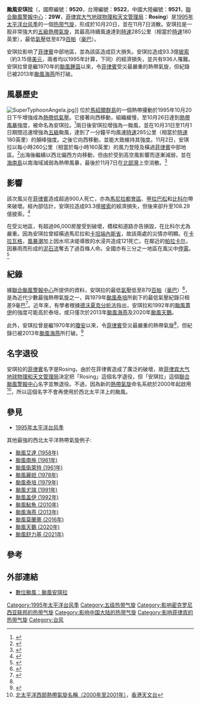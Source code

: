 {{NoteTA
|G1=TyphoonNew
|G2=Weather
|T=zh-hans:超强台风安琪拉 (1995年);zh-hant:颱風安琪拉 (1995年);zh-hk:超強颱風安琪拉 (1995年);zh-tw:強烈颱風安琪拉 (1995年);zh-mo:颱風安琪拉 (1995年);
|2=zh-hans:超强台风安琪拉;zh-hant:颱風安琪拉;zh-hk:超強颱風安琪拉;zh-tw:強烈颱風安琪拉;zh-mo:颱風安琪拉;
|3=zh-hans:Super Typhoon Angela; zh-hans:Typhoon Angela; zh-hk:Super Typhoon Angela; zh-tw:Severe Typhoon Angela; zh-mo:Typhoon Angela
|4=zh-hans:泥石流;zh-hant:泥石流;zh-hk:泥石流;zh-tw:土石流;zh-mo:泥石流;
|skin=typhoon
}}
{{颱風基礎資訊新
|颱風名稱              = 颱風安琪拉
|外文名稱              = Typhoon Angela
|外文語言              = 英語
|代表圖像              = Angela Nov 1 1995 0440Z.png
|代表圖像名稱          = 11月1日颱風安琪拉
|形成日期              = 1995年10月20日
|消散日期              = 1995年11月7日
|十分鐘平均風速JMA      = 115|JMA=knot
|十分鐘平均風速CWB      = 55|CWB=m/s
|十分鐘平均風速HKO      = 195|HKO=km/h
|二分鐘平均風速         = 60|NMC=m/s 
|一分鐘平均風速         = 155|SSHS=knot
|瞬間最大陣風          = 305
|最低氣壓              = 879
|財產損失              = 3.15億[[美元|美元]]（1995年）
|死傷人數              = 936人死亡
|影響地區              = [[File:Flag_of_the_Philippines_(1985–1986).svg|22px]] [[菲律賓|菲律賓]]<br>{{CHNML}}<br>{{VIE}}
|備註                  = 
|颱風路徑圖            = Angela 1995 track.png
|風季年份              = 1995
|風季位置              = 太平洋
}}
'''颱風安琪拉'''（{{lang-en|'''Typhoon Angela'''}}，國際編號：'''9520'''，台灣編號：'''9522'''，中國大陸編號：'''9521'''，[[聯合颱風警報中心|聯合颱風警報中心]]：'''29W'''，[[菲律宾大气地球物理和天文管理局|菲律宾大气地球物理和天文管理局]]：'''Rosing'''）是[[1995年太平洋台风季|1995年太平洋台风季]]的一個[[热带气旋|热带气旋]]，形成於10月20日，並在11月7日消散。安琪拉是一股非常強大的[[萨菲尔-辛普森飓风等级|五級熱帶氣旋]]，其最高持續風速達到[[英里每小時|時速]]285公里（相當於[[公里每小時|時速]]180英里），最低[[氣壓|氣壓]]低至879[[帕斯卡|百帕]]（[[巴|毫巴]]）。

安琪拉影响了[[菲律賓|菲律賓]]中部地區，並為該區造成巨大損失。安琪拉造成93.3億[[菲律賓披索|披索]]（約3.15億[[美元|美元]]，兩者均以1995年計算，下同）的經濟損失，並共有936人罹難。安琪拉曾是繼1970年的[[颱風鍾茵_(1970年)|颱風鍾茵]]以來，令[[菲律賓|菲律賓]]受災最嚴重的熱帶氣旋，但紀錄已被2013年[[颱風海燕_(2013年)|颱風海燕]]所打破。

==風暴歷史==
[[File:SuperTyphoonAngela.jpg|thumb]]]]
位於[[馬紹爾群島|馬紹爾群島]]的一個熱帶擾動於1995年10月20日下午增強成為[[熱帶低氣壓|熱帶低氣壓]]。它接著向西移動，組織緩慢，至10月26日達到[[熱帶風暴|熱帶風暴]]強度，被命名為安琪拉。<ref name=JTWC170>{{cite web|url=http://www.usno.navy.mil/NOOC/nmfc-ph/RSS/jtwc/atcr/1995atcr/pdf/wnp/29w.pdf|format=PDF|title=超級颱風安琪拉（29W）|publisher=[[聯合颱風警報中心|聯合颱風警報中心]]|accessdate=2008-11-02|work=1995年熱帶氣旋年報|page=170|deadurl=yes|archiveurl=https://web.archive.org/web/20110607011047/http://www.usno.navy.mil/NOOC/nmfc-ph/RSS/jtwc/atcr/1995atcr/pdf/wnp/29w.pdf|archivedate=2011-06-07}}</ref>兩日後安琪拉增強為一颱風，並在10月31日至11月1日期間迅速增強為[[萨菲尔-辛普森飓风等级|五級]]颱風，達到了一分鐘平均風速[[公里每小時|時速]]285公里（相當於[[英里每小時|時速]]180英里）的顛峰強度。之後它向西移動，並能大致維持其強度。11月2日，安琪拉以每小時260公里（相當於每小時160英里）的風力登陸及橫過[[菲律賓|菲律賓]]中部地區。<ref name=JTWC171>{{cite web|url=http://www.usno.navy.mil/NOOC/nmfc-ph/RSS/jtwc/atcr/1995atcr/pdf/wnp/29w.pdf|format=PDF|title=超級颱風安琪拉（29W）|publisher=[[聯合颱風警報中心|聯合颱風警報中心]]|accessdate=2008-11-02|work=1995年熱帶氣旋年報|page=171|deadurl=yes|archiveurl=https://web.archive.org/web/20110607011047/http://www.usno.navy.mil/NOOC/nmfc-ph/RSS/jtwc/atcr/1995atcr/pdf/wnp/29w.pdf|archivedate=2011-06-07}}</ref>出海後繼續以西北偏西方向移動，但由於受到高空風影響而逐漸減弱，並在[[海南島|海南島]]以南海域減弱為熱帶風暴，最後於11月7日在[[北部灣|北部灣]]上空消散。<ref name=JTWC173>{{cite web|url=http://www.usno.navy.mil/NOOC/nmfc-ph/RSS/jtwc/atcr/1995atcr/pdf/wnp/29w.pdf|format=PDF|title=超級颱風安琪拉（29W）|publisher=[[聯合颱風警報中心|聯合颱風警報中心]]|accessdate=2008-11-02|work=1995年熱帶氣旋年報|page=173|deadurl=yes|archiveurl=https://web.archive.org/web/20110607011047/http://www.usno.navy.mil/NOOC/nmfc-ph/RSS/jtwc/atcr/1995atcr/pdf/wnp/29w.pdf|archivedate=2011-06-07}}</ref>

==影響==
該次風災在[[菲律賓|菲律賓]]造成超過900人死亡，亦為[[菲律賓國家首都區|馬尼拉都會區]]、[[甲拉巴松|甲拉巴松]]和[[比科尔|比科尔]]帶來破壞。經內部估計，安琪拉造成93.3億[[菲律賓披索|披索]]的經濟損失，但後來卻升至108.29億披索。<ref name=WorstTyphoons>{{cite web|publisher=Typhoon2000.com|title=11個影響菲律賓最嚴重的颱風|url=http://www.typhoon2000.ph/stats/11WorstPhilippineTyphoons.htm|accessdate=2007-02-04|date=2008-06-10|author=David Michael Padua & Dominic Alojado|deadurl=yes|archiveurl=https://web.archive.org/web/20081016092830/http://www.typhoon2000.ph/stats/11WorstPhilippineTyphoons.htm|archivedate=2008-10-16}}</ref>

在受災地區，有超過96,000房屋受到破壞，橋樑和道路亦告損毀，在比科尔尤為嚴重。因為安琪拉曾經橫過馬尼拉和[[卡坦端內斯省|卡坦端內斯省]]，故該兩處的災情亦明顯。在[[卡拉瓦格|卡拉瓦格]]，[[風暴潮|風暴潮]]加上因水坝决堤導致的水浸共造成121死亡。在鄰近的[[帕拉卡尔|帕拉卡尔]]，因暴雨而形成的[[泥石流|泥石流]]奪去了過百條人命。全國亦有三分之一地區在風災中[[停電|停電]]。<ref name=JTWC175>{{cite web|url=http://www.usno.navy.mil/NOOC/nmfc-ph/RSS/jtwc/atcr/1995atcr/pdf/wnp/29w.pdf|format=PDF|title=超級颱風安琪拉（29W）|publisher=[[聯合颱風警報中心|聯合颱風警報中心]]|accessdate=2008-11-02|work=1995年熱帶氣旋年報|page=175|deadurl=yes|archiveurl=https://web.archive.org/web/20110607011047/http://www.usno.navy.mil/NOOC/nmfc-ph/RSS/jtwc/atcr/1995atcr/pdf/wnp/29w.pdf|archivedate=2011-06-07}}</ref>

==紀錄==
據[[聯合颱風警報中心|聯合颱風警報中心]]所提供的資料，安琪拉的最低[[氣壓|氣壓]]低至879[[帕斯卡|百帕]]（[[巴|毫巴]]）<ref name=JTWC169>{{cite web|url=http://www.usno.navy.mil/NOOC/nmfc-ph/RSS/jtwc/atcr/1995atcr/pdf/wnp/29w.pdf|format=PDF|title=超級颱風安琪拉（29W）|publisher=[[聯合颱風警報中心|聯合颱風警報中心]]|accessdate=2008-11-02|work=1995年熱帶氣旋年報|page=169|deadurl=yes|archiveurl=https://web.archive.org/web/20110607011047/http://www.usno.navy.mil/NOOC/nmfc-ph/RSS/jtwc/atcr/1995atcr/pdf/wnp/29w.pdf|archivedate=2011-06-07}}</ref>，是為近代少數最強熱帶氣旋之一，與1979年[[颱風泰培_(1979年)|颱風泰培]]所創下的最低氣壓紀錄只相差9毫巴<ref name=TipReport>{{cite web|format=PDF|page=73|title=台风泰培（23）|publisher=[[聯合颱風警報中心|聯合颱風警報中心]]|author=Dunnavan|accessdate=2008-10-31|work=1979年熱帶氣旋年報|url=http://www.usno.navy.mil/NOOC/nmfc-ph/RSS/jtwc/atcr/1979atcr/pdf/wnp/23.pdf|deadurl=yes|archiveurl=https://web.archive.org/web/20110607011126/http://www.usno.navy.mil/NOOC/nmfc-ph/RSS/jtwc/atcr/1979atcr/pdf/wnp/23.pdf|archivedate=2011-06-07}}</ref>。近年來，有學者根據[[德沃夏克分析法|德沃夏克分析法]]指出，安琪拉和1992年的[[颱風盖伊_(1992年)|颱風蓋伊]]的強度可能高於泰培，或只僅次於2013年[[颱風海燕_(2013年)|颱風海燕]]及2020年[[颱風天鵝_(2020年)|颱風天鵝]]。

此外，安琪拉曾是繼1970年的[[颱風瓊安_(1970年)|瓊安]]以來，令[[菲律賓|菲律賓]]受災最嚴重的熱帶氣旋<ref name=JTWC170/>，但紀錄已被2013年[[颱風海燕_(2013年)|颱風海燕]]所打破。<ref>{{cite news|title=菲風災可能1萬人死 官員形容猶如海嘯|url=http://rthk.hk/rthk/news/expressnews/20131110/news_20131110_55_962718.htm|publisher=[[香港電台|香港電台]]|date=10-11-2013|deadurl=yes|archiveurl=https://web.archive.org/web/20131110115016/http://rthk.hk/rthk/news/expressnews/20131110/news_20131110_55_962718.htm|archivedate=2013-11-10}}{{zh-hk}}</ref>
==名字退役==
安琪拉的[[菲律賓|菲律賓]]名字是Rosing，由於在菲律賓造成了廣泛的破壞，故[[菲律宾大气地球物理和天文管理局|菲律宾大气地球物理和天文管理局]]決定把「Rosing」這個名字退役，但「安琪拉」這個[[聯合颱風警報中心|聯合颱風警報中心]]名字並無退役。不過，因為新的[[熱帶氣旋|熱帶氣旋]]命名系統於2000年起啟用<ref>[http://www.hko.gov.hk/informtc/tc2002/tcnamec00.htm 北太平洋西部熱帶氣旋名稱（2000年至2001年）]，[[香港天文台|香港天文台]]</ref>，所以這個名字不會再使用於西北太平洋上的颱風。

==參見==
* [[1995年太平洋台风季|1995年太平洋台风季]]

其他最強的西北太平洋熱帶氣旋例子:
*[[颱風艾達_(1958年)|颱風艾達 (1958年)]]
*[[颱風南施_(1961年)|颱風南施 (1961年)]]
*[[颱風衛萊特_(1961年)|颱風衛萊特 (1961年)]]
*[[颱風麗妲_(1978年)|颱風麗妲 (1978年)]]
*[[颱風泰培_(1979年)|颱風泰培 (1979年)]]
*[[颱風尤瑞_(1991年)|颱風尤瑞 (1991年)]]
*[[颱風盖伊_(1992年)|颱風盖伊 (1992年)]]
*[[颱風鮎魚_(2010年)|颱風鮎魚 (2010年)]]
*[[颱風海燕_(2013年)|颱風海燕 (2013年)]]
*[[颱風莫蘭蒂_(2016年)|颱風莫蘭蒂 (2016年)]]
*[[颱風天鵝_(2020年)|颱風天鵝 (2020年)]]
*[[颱風舒力基_(2021年)|颱風舒力基 (2021年)]]

==參考==
{{portal phs}}
{{reflist}}

==外部連結==
* [http://agora.ex.nii.ac.jp/digital-typhoon/summary/wnp/s/199520.html.en 數位颱風：颱風安琪拉] {{Wayback|url=http://agora.ex.nii.ac.jp/digital-typhoon/summary/wnp/s/199520.html.en |date=20080701202623 }}

{{菲律賓風災}}

{{DEFAULTSORT:Angela (1995)}}
[[Category:1995年太平洋台风季|Category:1995年太平洋台风季]]
[[Category:五级热带气旋|Category:五级热带气旋]]
[[Category:影响密克罗尼西亚联邦的热带气旋|Category:影响密克罗尼西亚联邦的热带气旋]]
[[Category:影响中国大陆的热带气旋|Category:影响中国大陆的热带气旋]]
[[Category:影响菲律宾的热带气旋|Category:影响菲律宾的热带气旋]]
[[Category:台风|Category:台风]]